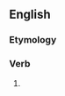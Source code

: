 ==English==

===Etymology===
{{suffix|en|leave|eth}}

===Verb===
{{head|en|verb form}}

# {{en-archaic third-person singular of|leave}}